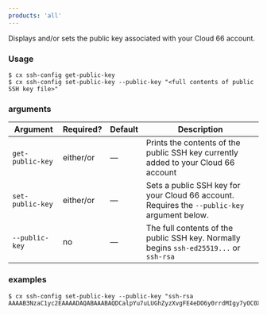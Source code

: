 ```yaml
---
products: 'all'
---
```


Displays and/or sets the public key associated with your Cloud 66 account.		

### Usage

```shell
$ cx ssh-config get-public-key
$ cx ssh-config set-public-key --public-key "<full contents of public SSH key file>"
```

### arguments

| Argument | Required? | Default | Description |
|  ---  |  ---  |  ---  |  ---  |
| `get-public-key` | either/or | — | Prints the contents of the public SSH key currently added to your Cloud 66 account |
| `set-public-key` | either/or | — | Sets a public SSH key for your Cloud 66 account. Requires the `--public-key` argument below.  |
| `--public-key` | no | — | The full contents of the public SSH key. Normally begins `ssh-ed25519...` or `ssh-rsa` |

### examples

```shell
$ cx ssh-config set-public-key --public-key "ssh-rsa AAAAB3NzaC1yc2EAAAADAQABAAABAQDCalpYu7uLUGhZyzXvgFE4eDO6y0rrdMIgy7yOC0XnOZm+bctQDd/QsQhg7F4EgoXPnMvsNIB44bVb3cFd3MEVKZXd745kYMK2RqcGPz5SfbN5eCpaPyW9Mmcb2bEUrT7VO0/BUkf+QxQKTwkwPkG7i3uoQ5Ks7QEua25UoaiOqMseurq1tkP3gTwMXzl9rpUCN5eHbH+wjbvBEC/G1JY8F3j07lHL+U/0EhCSfs8DHmuAe/SnXdD0rVKVd5xAMv/DXf2+QhoXscI0meMNxRTNqTdO8Mnx+z1o0rV5/WB3ZTHTS2y8txEB2lVUrjv+fYqJQe6X0h8cWTHicAaJa0X7"
```

